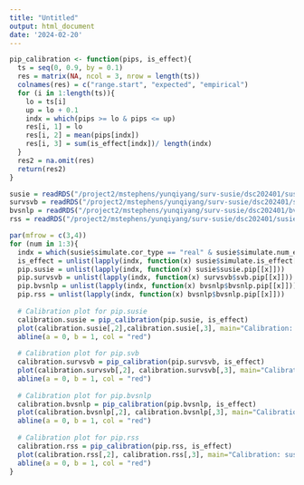 ```yaml
---
title: "Untitled"
output: html_document
date: '2024-02-20'
---
```


```r
pip_calibration <- function(pips, is_effect){
  ts = seq(0, 0.9, by = 0.1)
  res = matrix(NA, ncol = 3, nrow = length(ts))
  colnames(res) = c("range.start", "expected", "empirical")
  for (i in 1:length(ts)){
    lo = ts[i]
    up = lo + 0.1
    indx = which(pips >= lo & pips <= up)
    res[i, 1] = lo
    res[i, 2] = mean(pips[indx])
    res[i, 3] = sum(is_effect[indx])/ length(indx)
  }
  res2 = na.omit(res)
  return(res2)
}
```

```r
susie = readRDS("/project2/mstephens/yunqiyang/surv-susie/dsc202401/susie.rds")
survsvb = readRDS("/project2/mstephens/yunqiyang/surv-susie/dsc202401/survsvb.rds")
bvsnlp = readRDS("/project2/mstephens/yunqiyang/surv-susie/dsc202401/bvsnlp.rds")
rss = readRDS("/project2/mstephens/yunqiyang/surv-susie/dsc202401/susie_rss.rds")
```


```r
par(mfrow = c(3,4))
for (num in 1:3){
  indx = which(susie$simulate.cor_type == "real" & susie$simulate.num_effect == num)
  is_effect = unlist(lapply(indx, function(x) susie$simulate.is_effect[[x]]))
  pip.susie = unlist(lapply(indx, function(x) susie$susie.pip[[x]]))
  pip.survsvb = unlist(lapply(indx, function(x) survsvb$svb.pip[[x]]))
  pip.bvsnlp = unlist(lapply(indx, function(x) bvsnlp$bvsnlp.pip[[x]]))
  pip.rss = unlist(lapply(indx, function(x) bvsnlp$bvsnlp.pip[[x]]))
  
  # Calibration plot for pip.susie
  calibration.susie = pip_calibration(pip.susie, is_effect)
  plot(calibration.susie[,2],calibration.susie[,3], main="Calibration: susie", xlab="Expected", ylab="Observed")
  abline(a = 0, b = 1, col = "red")
  
  # Calibration plot for pip.svb
  calibration.survsvb = pip_calibration(pip.survsvb, is_effect)
  plot(calibration.survsvb[,2], calibration.survsvb[,3], main="Calibration: survsvb", xlab="Expected", ylab="Observed")
  abline(a = 0, b = 1, col = "red")
  
  # Calibration plot for pip.bvsnlp
  calibration.bvsnlp = pip_calibration(pip.bvsnlp, is_effect)
  plot(calibration.bvsnlp[,2], calibration.bvsnlp[,3], main="Calibration: bvsnlp", xlab="Expected", ylab="Observed")
  abline(a = 0, b = 1, col = "red")
  
  # Calibration plot for pip.rss
  calibration.rss = pip_calibration(pip.rss, is_effect)
  plot(calibration.rss[,2], calibration.rss[,3], main="Calibration: susie.rss", xlab="Expected", ylab="Observed")
  abline(a = 0, b = 1, col = "red")
}

```





